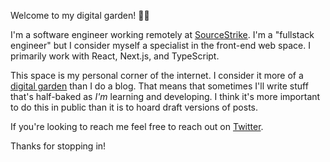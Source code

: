 Welcome to my digital garden! 👋🏻

I'm a software engineer working remotely at [SourceStrike](https://sourcestrike.com). I'm a "fullstack engineer" but I consider myself a specialist in the front-end web space. I primarily work with React, Next.js, and TypeScript.

This space is my personal corner of the internet. I consider it more of a [digital garden](https://www.sarasoueidan.com/desk/just-write/) than I do a blog. That means that sometimes I'll write stuff that's half-baked as _I'm_ learning and developing. I think it's more important to do this in public than it is to hoard draft versions of posts.

If you're looking to reach me feel free to reach out on [Twitter](http://twitter.com/benjamminj).

Thanks for stopping in!

